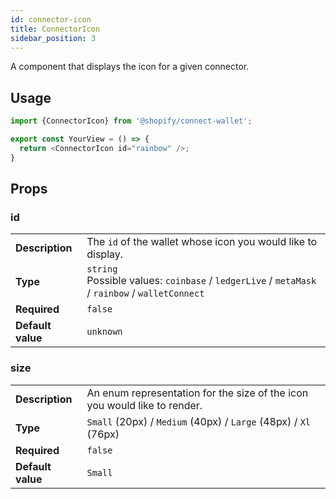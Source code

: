 ```yaml
---
id: connector-icon
title: ConnectorIcon
sidebar_position: 3
---
```


A component that displays the icon for a given connector.

## Usage

```typescript
import {ConnectorIcon} from '@shopify/connect-wallet';

export const YourView = () => {
  return <ConnectorIcon id="rainbow" />;
}
```

## Props

### id
| | |
| - | - |
| **Description**       | The `id` of the wallet whose icon you would like to display. |
| **Type**              | `string` <br /> Possible values: `coinbase` / `ledgerLive` / `metaMask` / `rainbow` / `walletConnect` |
| **Required**          | `false` |
| **Default value**     | `unknown` |

### size
| | |
| - | - |
| **Description**       | An enum representation for the size of the icon you would like to render. |
| **Type**              | `Small` (20px) / `Medium` (40px) / `Large` (48px) / `Xl` (76px) |
| **Required**          | `false` |
| **Default value**     | `Small` |
